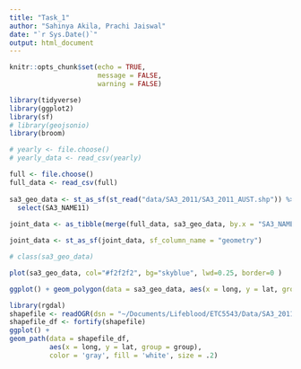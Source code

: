 ```yaml
---
title: "Task_1"
author: "Sahinya Akila, Prachi Jaiswal"
date: "`r Sys.Date()`"
output: html_document
---
```


```r
knitr::opts_chunk$set(echo = TRUE,
                      message = FALSE,
                      warning = FALSE)
```

```r
library(tidyverse)
library(ggplot2)
library(sf)
# library(geojsonio)
library(broom)

```

```r
# yearly <- file.choose()
# yearly_data <- read_csv(yearly)

full <- file.choose()
full_data <- read_csv(full)
 
sa3_geo_data <- st_as_sf(st_read("data/SA3_2011/SA3_2011_AUST.shp")) %>% 
  select(SA3_NAME11)
 
joint_data <- as_tibble(merge(full_data, sa3_geo_data, by.x = "SA3_NAME_2011", by.y = "SA3_NAME11"))

joint_data <- st_as_sf(joint_data, sf_column_name = "geometry")

# class(sa3_geo_data)
```

```r
plot(sa3_geo_data, col="#f2f2f2", bg="skyblue", lwd=0.25, border=0 )

ggplot() + geom_polygon(data = sa3_geo_data, aes(x = long, y = lat, group = group), colour = "black", fill = NA)

```

```r
library(rgdal)
shapefile <- readOGR(dsn = "~/Documents/Lifeblood/ETC5543/Data/SA3_2011/")
shapefile_df <- fortify(shapefile)
ggplot() +
geom_path(data = shapefile_df, 
          aes(x = long, y = lat, group = group),
          color = 'gray', fill = 'white', size = .2)
```

